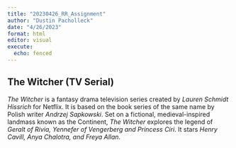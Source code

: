 ```yaml
---
title: "20230426_RR_Assignment"
author: "Dustin Pacholleck"
date: "4/26/2023"
format: html
editor: visual
execute:
  echo: fenced
---
```


## The Witcher (TV Serial)

*The Witcher* is a fantasy drama television series created by *Lauren Schmidt Hissrich* for Netflix. It is based on the book series of the same name by Polish writer *Andrzej Sapkowski*. Set on a fictional, medieval-inspired landmass known as the Continent, *The Witcher* explores the legend of *Geralt of Rivia, Yennefer of Vengerberg and Princess Ciri*. It stars *Henry Cavill, Anya Chalotra, and Freya Allan*.
